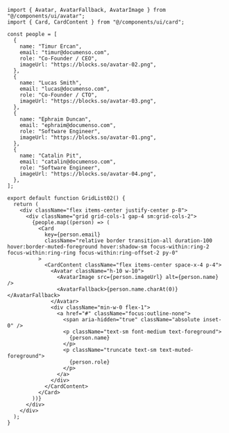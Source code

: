 ```tsx
import { Avatar, AvatarFallback, AvatarImage } from "@/components/ui/avatar";
import { Card, CardContent } from "@/components/ui/card";

const people = [
  {
    name: "Timur Ercan",
    email: "timur@documenso.com",
    role: "Co-Founder / CEO",
    imageUrl: "https://blocks.so/avatar-02.png",
  },
  {
    name: "Lucas Smith",
    email: "lucas@documenso.com",
    role: "Co-Founder / CTO",
    imageUrl: "https://blocks.so/avatar-03.png",
  },
  {
    name: "Ephraim Duncan",
    email: "ephraim@documenso.com",
    role: "Software Engineer",
    imageUrl: "https://blocks.so/avatar-01.png",
  },
  {
    name: "Catalin Pit",
    email: "catalin@documenso.com",
    role: "Software Engineer",
    imageUrl: "https://blocks.so/avatar-04.png",
  },
];

export default function GridList02() {
  return (
    <div className="flex items-center justify-center p-8">
      <div className="grid grid-cols-1 gap-4 sm:grid-cols-2">
        {people.map((person) => (
          <Card
            key={person.email}
            className="relative border transition-all duration-100 hover:border-muted-foreground hover:shadow-sm focus-within:ring-2 focus-within:ring-ring focus-within:ring-offset-2 py-0"
          >
            <CardContent className="flex items-center space-x-4 p-4">
              <Avatar className="h-10 w-10">
                <AvatarImage src={person.imageUrl} alt={person.name} />
                <AvatarFallback>{person.name.charAt(0)}</AvatarFallback>
              </Avatar>
              <div className="min-w-0 flex-1">
                <a href="#" className="focus:outline-none">
                  <span aria-hidden="true" className="absolute inset-0" />
                  <p className="text-sm font-medium text-foreground">
                    {person.name}
                  </p>
                  <p className="truncate text-sm text-muted-foreground">
                    {person.role}
                  </p>
                </a>
              </div>
            </CardContent>
          </Card>
        ))}
      </div>
    </div>
  );
}
```
